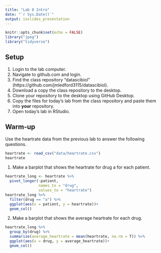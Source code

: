 ```yaml
---
title: "Lab 8 Intro"
date: "`r Sys.Date()`"
output: ioslides_presentation
---
```


```r
knitr::opts_chunk$set(echo = FALSE)
library("jpeg")
library("tidyverse")
```

## Setup
1. Login to the lab computer.    
2. Navigate to github.com and login.  
3. Find the class repository "datascibiol" (https://github.com/jmledford3115/datascibiol).  
4. Download a copy the class repository to the desktop.  
5. Clone your repository to the desktop using GitHub Desktop.  
6. Copy the files for today's lab from the class repository and paste them into **your** repository.  
7. Open today's lab in RStudio.  

## Warm-up
Use the heartrate data from the previous lab to answer the following questions.  
```r
heartrate <- read_csv("data/heartrate.csv")
heartrate
```

1. Make a barplot that shows the heartrate for drug a for each patient.
```r
heartrate_long <- heartrate %>% 
  pivot_longer(-patient,
               names_to = "drug",
               values_to = "heartrate")
heartrate_long %>% 
  filter(drug == "a") %>% 
  ggplot(aes(x = patient, y = heartrate))+
  geom_col()
```

2. Make a barplot that shows the average heartrate for each drug.
```r
heartrate_long %>% 
  group_by(drug) %>% 
  summarize(average_heartrate = mean(heartrate, na.rm = T)) %>% 
  ggplot(aes(x = drug, y = average_heartrate))+
  geom_col()
```
